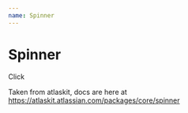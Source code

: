 ```yaml
---
name: Spinner
---
```



# Spinner

<Spinner size="xlarge">Click</Spinner>

Taken from atlaskit, docs are here at https://atlaskit.atlassian.com/packages/core/spinner